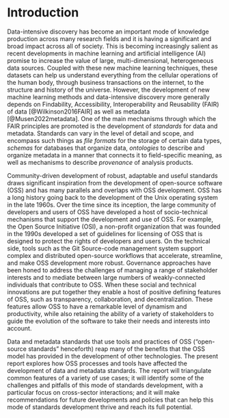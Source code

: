 # Introduction {#sec-intro}

Data-intensive discovery has become an important mode of knowledge production
across many research fields and it is having a significant and broad impact
across all of society. This is becoming increasingly salient as recent
developments in machine learning and artificial intelligence (AI) promise to
increase the value of large, multi-dimensional, heterogeneous data sources.
Coupled with these new machine learning techniques, these datasets can help us
understand everything from the cellular operations of the human body, through
business transactions on the internet, to the structure and history of the
universe. However, the development of new machine learning methods and
data-intensive discovery more generally depends on Findability, Accessibility,
Interoperability and Reusability (FAIR) of data [@Wilkinson2016FAIR] as well as
metadata [@Musen2022metadata]. One of the main mechanisms through which the
FAIR principles are promoted is the development of *standards* for data and
metadata. Standards can vary in the level of detail and scope, and encompass
such things as *file formats* for the storage of certain data types, *schemas*
for databases that organize data, *ontologies* to describe and organize
metadata in a manner that connects it to field-specific meaning, as well as
mechanisms to describe *provenance* of analysis products.

Community-driven development of robust, adaptable and useful standards draws
significant inspiration from the development of open-source software (OSS) and
has many parallels and overlaps with OSS development. OSS has a long history
going back to the development of the Unix operating system in the late 1960s.
Over the time since its inception, the large community of developers and users
of OSS have developed a host of socio-technical mechanisms that support the
development and use of OSS. For example, the Open Source Initiative (OSI), a
non-profit organization that was founded in the 1990s developed a set of
guidelines for licensing of OSS that is designed to protect the rights of
developers and users. On the technical side, tools such as the Git Source-code
management system support complex and distributed open-source workflows that
accelerate, streamline, and make OSS development more robust. Governance approaches
have been honed to address the challenges of managing a range of stakeholder
interests and to mediate between large numbers of weakly-connected individuals
that contribute to OSS. When these social and technical innovations are put
together they enable a host of positive defining features of OSS, such as
transparency, collaboration, and decentralization. These features allow OSS to
have a remarkable level of dynamism and productivity, while also retaining the
ability of a variety of stakeholders to guide the evolution of the software to
take their needs and interests into account.

Data and metadata standards that use tools and practices of OSS ("open-source
standards" henceforth) reap many of the benefits that the OSS model has
provided in the development of other technologies. The present report explores
how OSS processes and tools have affected the development of data and metadata
standards. The report will triangulate common features of a variety of use
cases; it will identify some of the challenges and pitfalls of this mode of
standards development, with a particular focus on cross-sector interactions;
and it will make recommendations for future developments and policies that can
help this mode of standards development thrive and reach its full potential.

